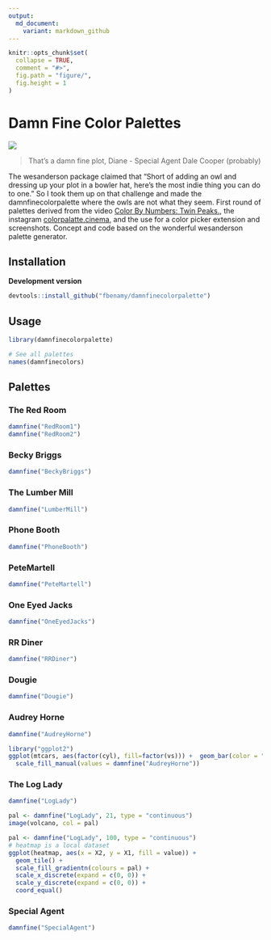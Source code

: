 ```yaml
---
output:
  md_document:
    variant: markdown_github
---
```


<!-- README.md is generated from README.Rmd. Please edit that file -->

```r
knitr::opts_chunk$set(
  collapse = TRUE,
  comment = "#>",
  fig.path = "figure/",
  fig.height = 1
)
```

# Damn Fine Color Palettes
![]("damnfine.gif")

> That's a damn fine plot, Diane - Special Agent Dale Cooper (probably)

The wesanderson package claimed that "Short of adding an owl and dressing up your plot in a bowler hat, here's the most indie thing you can do to one." So I took them up on that challenge and made the damnfinecolorpalette where the owls are not what they seem. First round of palettes derived from the video [Color By Numbers: Twin Peaks.](https://vimeo.com/218231355), the instagram [colorpalatte.cinema](https://www.instagram.com/colorpalette.cinema/), and the use for a color picker extension and screenshots. Concept and code based on the wonderful wesanderson palette generator. 


## Installation


__Development version__

```r
devtools::install_github("fbenamy/damnfinecolorpalette")
```

## Usage

```r
library(damnfinecolorpalette)

# See all palettes
names(damnfinecolors)
```

## Palettes

### The Red Room

```r
damnfine("RedRoom1")
damnfine("RedRoom2")
```

### Becky Briggs
```r
damnfine("BeckyBriggs")
```

### The Lumber Mill
```r
damnfine("LumberMill")
```

### Phone Booth 
```r
damnfine("PhoneBooth")
``` 

### PeteMartell 
```r
damnfine("PeteMartell")
```

### One Eyed Jacks

```r
damnfine("OneEyedJacks")
```

### RR Diner

```r
damnfine("RRDiner")
```

### Dougie

```r
damnfine("Dougie")
```  

### Audrey Horne

```r
damnfine("AudreyHorne")
```

```r
library("ggplot2")
ggplot(mtcars, aes(factor(cyl), fill=factor(vs))) +  geom_bar(color = "black") +
  scale_fill_manual(values = damnfine("AudreyHorne"))
```

### The Log Lady 

```r
damnfine("LogLady")
```

```r
pal <- damnfine("LogLady", 21, type = "continuous")
image(volcano, col = pal)
```

```r
pal <- damnfine("LogLady", 100, type = "continuous")
# heatmap is a local dataset
ggplot(heatmap, aes(x = X2, y = X1, fill = value)) +
  geom_tile() + 
  scale_fill_gradientn(colours = pal) + 
  scale_x_discrete(expand = c(0, 0)) +
  scale_y_discrete(expand = c(0, 0)) + 
  coord_equal() 
```

### Special Agent 

```r
damnfine("SpecialAgent")
```

